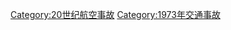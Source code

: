 {{Year by category
|m=1
|c=9
|d=7
|y=3
|cat=航空事故
|sortkey=航空事故
|parent=20世纪航空事故
|subcat=1973年交通事故
}}
[[Category:20世纪航空事故|Category:20世纪航空事故]]
[[Category:1973年交通事故|Category:1973年交通事故]]